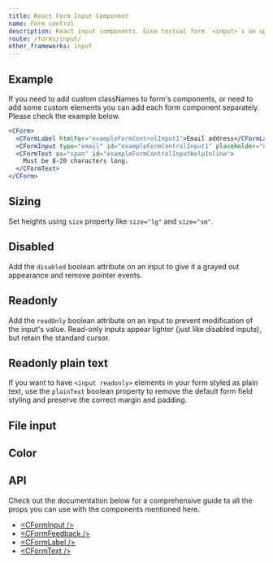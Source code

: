 ```yaml
---
title: React Form Input Component
name: Form control
description: React input components. Give textual form `<input>`s an upgrade with custom styles, sizing, focus states, validation, and more.
route: /forms/input/
other_frameworks: input
---
```


## Example

<ExampleSnippet component="FormInputExample" componentName="React Form Input" />

If you need to add custom classNames to form's components, or need to add some custom elements you can add each form component separately. Please check the example below.

```jsx
<CForm>
  <CFormLabel htmlFor="exampleFormControlInput1">Email address</CFormLabel>
  <CFormInput type="email" id="exampleFormControlInput1" placeholder="name@example.com" aria-describedby="exampleFormControlInputHelpInline" />
  <CFormText as="span" id="exampleFormControlInputHelpInline">
    Must be 8-20 characters long.
  </CFormText>
</CForm>
```

## Sizing

Set heights using `size` property like `size="lg"` and `size="sm"`.

<ExampleSnippet component="FormInputSizingExample" componentName="React Form Input" />

## Disabled

Add the `disabled` boolean attribute on an input to give it a grayed out appearance and remove pointer events.

<ExampleSnippet component="FormInputDisabledExample" componentName="React Form Input" />

## Readonly

Add the `readOnly` boolean attribute on an input to prevent modification of the input's value. Read-only inputs appear lighter (just like disabled inputs), but retain the standard cursor.

<ExampleSnippet component="FormInputReadonlyExample" componentName="React Form Input" />

## Readonly plain text

If you want to have `<input readonly>` elements in your form styled as plain text, use the `plainText` boolean property to remove the default form field styling and preserve the correct margin and padding.

<ExampleSnippet component="FormInputReadonlyPlainTextExample" componentName="React Form Input" />

<ExampleSnippet component="FormInputReadonlyPlainText2Example" componentName="React Form Input" />

## File input

<ExampleSnippet component="FormInputFileExample" componentName="React Form Input" />

## Color

<ExampleSnippet component="FormInputColorExample" componentName="React Form Input" />

## API

Check out the documentation below for a comprehensive guide to all the props you can use with the components mentioned here.

- [&lt;CFormInput /&gt;](./api/#cforminput)
- [&lt;CFormFeedback /&gt;](./api/#cformfeedback)
- [&lt;CFormLabel /&gt;](./api/#cformlabel)
- [&lt;CFormText /&gt;](./api/#cformtext)

